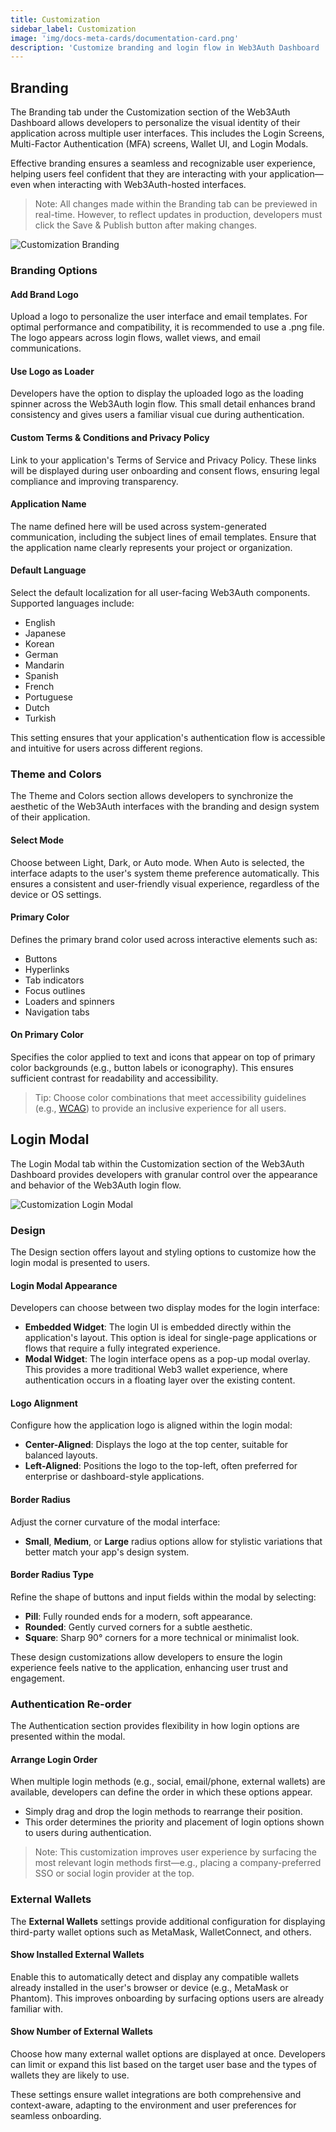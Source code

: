 ```yaml
---
title: Customization
sidebar_label: Customization
image: 'img/docs-meta-cards/documentation-card.png'
description: 'Customize branding and login flow in Web3Auth Dashboard | Embedded Wallets'
---
```



## Branding

The Branding tab under the Customization section of the Web3Auth Dashboard allows developers to personalize the visual identity of their application across multiple user interfaces. This includes the Login Screens, Multi-Factor Authentication (MFA) screens, Wallet UI, and Login Modals.

Effective branding ensures a seamless and recognizable user experience, helping users feel confident that they are interacting with your application—even when interacting with Web3Auth-hosted interfaces.

> Note: All changes made within the Branding tab can be previewed in real-time. However, to reflect updates in production, developers must click the Save & Publish button after making changes.

<div style={{ flexBasis: '300px', flexGrow: '1', textAlign: 'center' }}>
  <img
    src={CustomizationBranding}
    style={{ alignSelf: 'center', maxWidth: '100%' }}
    alt="Customization Branding"
  />
</div>

### Branding Options

#### Add Brand Logo

Upload a logo to personalize the user interface and email templates. For optimal performance and compatibility, it is recommended to use a .png file. The logo appears across login flows, wallet views, and email communications.

#### Use Logo as Loader

Developers have the option to display the uploaded logo as the loading spinner across the Web3Auth login flow. This small detail enhances brand consistency and gives users a familiar visual cue during authentication.

#### Custom Terms & Conditions and Privacy Policy

Link to your application's Terms of Service and Privacy Policy. These links will be displayed during user onboarding and consent flows, ensuring legal compliance and improving transparency.

#### Application Name

The name defined here will be used across system-generated communication, including the subject lines of email templates. Ensure that the application name clearly represents your project or organization.

#### Default Language

Select the default localization for all user-facing Web3Auth components. Supported languages include:

- English
- Japanese
- Korean
- German
- Mandarin
- Spanish
- French
- Portuguese
- Dutch
- Turkish

This setting ensures that your application's authentication flow is accessible and intuitive for users across different regions.

### Theme and Colors

The Theme and Colors section allows developers to synchronize the aesthetic of the Web3Auth interfaces with the branding and design system of their application.

#### Select Mode

Choose between Light, Dark, or Auto mode. When Auto is selected, the interface adapts to the user's system theme preference automatically. This ensures a consistent and user-friendly visual experience, regardless of the device or OS settings.

#### Primary Color

Defines the primary brand color used across interactive elements such as:

- Buttons
- Hyperlinks
- Tab indicators
- Focus outlines
- Loaders and spinners
- Navigation tabs

#### On Primary Color

Specifies the color applied to text and icons that appear on top of primary color backgrounds (e.g., button labels or iconography). This ensures sufficient contrast for readability and accessibility.

> Tip: Choose color combinations that meet accessibility guidelines (e.g., [WCAG](https://www.w3.org/WAI/standards-guidelines/wcag/)) to provide an inclusive experience for all users.

## Login Modal

The Login Modal tab within the Customization section of the Web3Auth Dashboard provides developers with granular control over the appearance and behavior of the Web3Auth login flow.

<div style={{ flexBasis: '300px', flexGrow: '1', textAlign: 'center' }}>
  <img
    src={CustomizationLoginModal}
    style={{ alignSelf: 'center', maxWidth: '100%' }}
    alt="Customization Login Modal"
  />
</div>

### Design

The Design section offers layout and styling options to customize how the login modal is presented to users.

#### Login Modal Appearance

Developers can choose between two display modes for the login interface:

- **Embedded Widget**: The login UI is embedded directly within the application's layout. This option is ideal for single-page applications or flows that require a fully integrated experience.
- **Modal Widget**: The login interface opens as a pop-up modal overlay. This provides a more traditional Web3 wallet experience, where authentication occurs in a floating layer over the existing content.

#### Logo Alignment

Configure how the application logo is aligned within the login modal:

- **Center-Aligned**: Displays the logo at the top center, suitable for balanced layouts.
- **Left-Aligned**: Positions the logo to the top-left, often preferred for enterprise or dashboard-style applications.

#### Border Radius

Adjust the corner curvature of the modal interface:

- **Small**, **Medium**, or **Large** radius options allow for stylistic variations that better match your app's design system.

#### Border Radius Type

Refine the shape of buttons and input fields within the modal by selecting:

- **Pill**: Fully rounded ends for a modern, soft appearance.
- **Rounded**: Gently curved corners for a subtle aesthetic.
- **Square**: Sharp 90° corners for a more technical or minimalist look.

These design customizations allow developers to ensure the login experience feels native to the application, enhancing user trust and engagement.

### Authentication Re-order

The Authentication section provides flexibility in how login options are presented within the modal.

#### Arrange Login Order

When multiple login methods (e.g., social, email/phone, external wallets) are available, developers can define the order in which these options appear.

- Simply drag and drop the login methods to rearrange their position.
- This order determines the priority and placement of login options shown to users during authentication.

> Note: This customization improves user experience by surfacing the most relevant login methods first—e.g., placing a company-preferred SSO or social login provider at the top.

### External Wallets

The **External Wallets** settings provide additional configuration for displaying third-party wallet options such as MetaMask, WalletConnect, and others.

#### Show Installed External Wallets

Enable this to automatically detect and display any compatible wallets already installed in the user's browser or device (e.g., MetaMask or Phantom). This improves onboarding by surfacing options users are already familiar with.

#### Show Number of External Wallets

Choose how many external wallet options are displayed at once. Developers can limit or expand this list based on the target user base and the types of wallets they are likely to use.

These settings ensure wallet integrations are both comprehensive and context-aware, adapting to the environment and user preferences for seamless onboarding.
